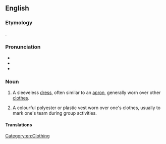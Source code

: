 ==English==
{{multiple images
|direction = vertical
|image1=Besties! (9515878024).jpg
|caption1=Two girls wearing '''pinafores''' (1)
|image2=US Navy 081107-N-3215T-004 Sailors assigned to the Arleigh Burke-class guided-missile destroyer USS Curtis Wilbur (DDG 54) and airmen from the Japan Self Defense Force Western Air Force shake hands before playing a soccer match.jpg
|caption2=Football players wearing red '''pinny''' (2) during a match
}}
===Etymology===
{{clipping|en|pinafore}} {{suf|en||y}}.

===Pronunciation===
* {{IPA|en|/ˈpɪni/}}
* {{audio|en|LL-Q1860 (eng)-Vealhurl-pinny.wav |Audio (UK)}}
* {{rhymes|en|ɪni|s=2}}

===Noun===
{{en-noun}}

# A sleeveless [[dress]], often similar to an [[apron]], generally worn over other [[clothes]].
#: {{syn|en|pinafore}}
# {{lb|en|colloquial}} A colourful polyester or plastic vest worn over one's clothes, usually to mark one's team during group activities.
#: {{syn|en|bib}}

====Translations====
{{trans-see|pinafore}}
{{trans-see|bib}}

[[Category:en:Clothing]]